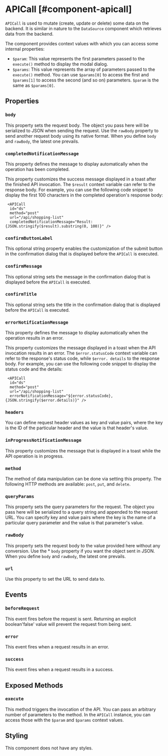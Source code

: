 
# APICall [#component-apicall]

`APICall` is used to mutate (create, update or delete) some data on the backend. It is similar in nature to the `DataSource` component which retrieves data from the backend.

The component provides context values with which you can access some internal properties:

- `$param`: This value represents the first parameters passed to the `execute()` method to display the modal dialog.
- `$params`: This value represents the array of parameters passed to the `execute()` method. You can use `$params[0]` to access the first and `$params[1]` to access the second (and so on) parameters. `$param` is the same as `$params[0]`.


## Properties

### `body`

This property sets the request body. The object you pass here will be serialized to JSON when sending the request. Use the `rawBody` property to send another request body using its native format. When you define `body` and `rawBody`, the latest one prevails.

### `completedNotificationMessage`

This property defines the message to display automatically when the operation has been completed.

This property customizes the success message displayed in a toast after the finished API invocation. The `$result` context variable can refer to the response body. For example, you can use the following code snippet to display the first 100 characters in the completed operation's response body:

```ueml copy
 <APICall
  id="ds"
  method="post"
  url="/api/shopping-list" 
  completedNotificationMessage="Result: {JSON.stringify($result).substring(0, 100)}" />
```

### `confirmButtonLabel`

This optional string property enables the customization of the submit button in the confirmation dialog that is displayed before the `APICall` is executed.

### `confirmMessage`

This optional string sets the message in the confirmation dialog that is displayed before the `APICall` is executed.

### `confirmTitle`

This optional string sets the title in the confirmation dialog that is displayed before the `APICall` is executed.

### `errorNotificationMessage`

This property defines the message to display automatically when the operation results in an error.

This property customizes the message displayed in a toast when the API invocation results in an error. The `$error.statusCode` context variable can refer to the response's status code, while `$error. details` to the response body. For example, you can use the following code snippet to display the status code and the details:

```ueml copy
 <APICall
  id="ds"
  method="post"
  url="/api/shopping-list" 
  errorNotificationMessage="${error.statusCode}, {JSON.stringify($error.details)}" />
```

### `headers`

You can define request header values as key and value pairs, where the key is the ID of the particular header and the value is that header's value.

### `inProgressNotificationMessage`

This property customizes the message that is displayed in a toast while the API operation is in progress.

### `method`

The method of data manipulation can be done via setting this property. The following HTTP methods are available: `post`, `put`, and `delete`.

### `queryParams`

This property sets the query parameters for the request. The object you pass here will be serialized to a query string and appended to the request URL. You can specify key and value pairs where the key is the name of a particular query parameter and the value is that parameter's value.

### `rawBody`

This property sets the request body to the value provided here without any conversion. Use the * `body` property if you want the object sent in JSON. When you define `body` and `rawBody`, the latest one prevails.

### `url`

Use this property to set the URL to send data to.

## Events

### `beforeRequest`

This event fires before the request is sent. Returning an explicit boolean'false' value will prevent the request from being sent.

### `error`

This event fires when a request results in an error.

### `success`

This event fires when a request results in a success.

## Exposed Methods

### `execute`

This method triggers the invocation of the API. You can pass an arbitrary number of parameters to the method. In the `APICall` instance, you can access those with the `$param` and `$params` context values.

## Styling

This component does not have any styles.

